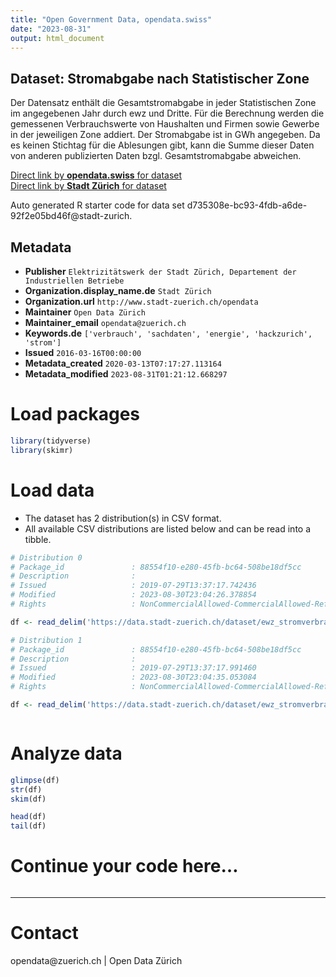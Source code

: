```yaml
---
title: "Open Government Data, opendata.swiss"
date: "2023-08-31"
output: html_document
---
```


## Dataset: Stromabgabe nach Statistischer Zone

Der Datensatz enthält die Gesamtstromabgabe in jeder Statistischen Zone im angegebenen Jahr durch ewz und Dritte. Für die Berechnung werden die gemessenen Verbrauchswerte von Haushalten und Firmen sowie Gewerbe in der jeweiligen Zone addiert. Der Stromabgabe ist in GWh angegeben.
Da es keinen Stichtag für die Ablesungen gibt, kann die Summe dieser Daten von anderen publizierten Daten bzgl. Gesamtstromabgabe abweichen.

[Direct link by **opendata.swiss** for dataset](https://opendata.swiss/de/dataset/stromabgabe-nach-statistischer-zone3)<br>
[Direct link by **Stadt Zürich** for dataset](https://data.stadt-zuerich.ch/dataset/ewz_stromverbrauch_statz)

Auto generated R starter code for data set d735308e-bc93-4fdb-a6de-92f2e05bd46f@stadt-zurich.

## Metadata

- **Publisher** `Elektrizitätswerk der Stadt Zürich, Departement der Industriellen Betriebe`
- **Organization.display_name.de** `Stadt Zürich`
- **Organization.url** `http://www.stadt-zuerich.ch/opendata`
- **Maintainer** `Open Data Zürich`
- **Maintainer_email** `opendata@zuerich.ch`
- **Keywords.de** `['verbrauch', 'sachdaten', 'energie', 'hackzurich', 'strom']`
- **Issued** `2016-03-16T00:00:00`
- **Metadata_created** `2020-03-13T07:17:27.113164`
- **Metadata_modified** `2023-08-31T01:21:12.668297`


# Load packages

```r

library(tidyverse)
library(skimr)

```

# Load data

-   The dataset has 2 distribution(s) in CSV format.
-   All available CSV distributions are listed below and can be read into a tibble.

```r

# Distribution 0
# Package_id               : 88554f10-e280-45fb-bc64-508be18df5cc
# Description              : 
# Issued                   : 2019-07-29T13:37:17.742436
# Modified                 : 2023-08-30T23:04:26.378854
# Rights                   : NonCommercialAllowed-CommercialAllowed-ReferenceNotRequired

df <- read_delim('https://data.stadt-zuerich.ch/dataset/ewz_stromverbrauch_statz/download/consumption_2015_Stand_20160316.csv')

# Distribution 1
# Package_id               : 88554f10-e280-45fb-bc64-508be18df5cc
# Description              : 
# Issued                   : 2019-07-29T13:37:17.991460
# Modified                 : 2023-08-30T23:04:35.053084
# Rights                   : NonCommercialAllowed-CommercialAllowed-ReferenceNotRequired

df <- read_delim('https://data.stadt-zuerich.ch/dataset/ewz_stromverbrauch_statz/download/consumption_2016_Stand_20170329.csv')



```

# Analyze data

```r

glimpse(df)
str(df)
skim(df)

head(df)
tail(df)

```

# Continue your code here...

```r

```

------------------------------------------------------------------------

# Contact

opendata@zuerich.ch | Open Data Zürich

